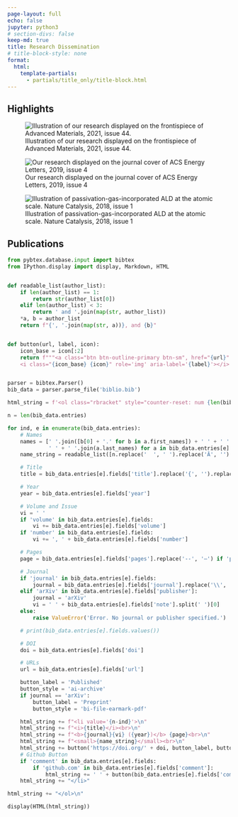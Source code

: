 ```yaml
---
page-layout: full
echo: false
jupyter: python3
# section-divs: false
keep-md: true
title: Research Dissemination
# title-block-style: none
format:
  html:
    template-partials:
      - partials/title_only/title-block.html
---
```


## Highlights

::: {layout="[[32,-2,32,-2,32]]"}
![Illustration of our research displayed on the frontispiece of Advanced Materials, 2021, issue 44. ](../images/frontispiece_advmat.jpg)

![Our research displayed on the journal cover of ACS Energy Letters, 2019, issue 4](../images/cover_ACS_EL.jpg)

![Illustration of passivation-gas-incorporated ALD at the atomic scale. Nature Catalysis, 2018, issue 1](../images/naturecat.png)
:::

## Publications

```python
from pybtex.database.input import bibtex
from IPython.display import display, Markdown, HTML


def readable_list(author_list):
    if len(author_list) == 1:
        return str(author_list[0])
    elif len(author_list) < 3:
        return ' and '.join(map(str, author_list))
    *a, b = author_list
    return f"{', '.join(map(str, a))}, and {b}"


def button(url, label, icon):
    icon_base = icon[:2]
    return f"""<a class="btn btn-outline-primary btn-sm", href="{url}" target="_blank" rel="noopener noreferrer">
    <i class="{icon_base} {icon}" role='img' aria-label='{label}'></i> {label} </a>"""


parser = bibtex.Parser()
bib_data = parser.parse_file('biblio.bib')

html_string = f'<ol class="rbracket" style="counter-reset: num {len(bib_data.entries)+1};list-style-type: none;">\n'

n = len(bib_data.entries)

for ind, e in enumerate(bib_data.entries):
    # Names
    names = [' '.join([b[0] + '.' for b in a.first_names]) + ' ' + ' '.join([c[0] + '.' for c in a.middle_names]) +
             ' ' + ' '.join(a.last_names) for a in bib_data.entries[e].persons['author']]
    name_string = readable_list([n.replace('  ', ' ').replace('Â', '') for n in names]).replace('P. Schindler', '<em class="text-primary">P. Schindler</em>')

    # Title
    title = bib_data.entries[e].fields['title'].replace('{', '').replace('}', '')

    # Year
    year = bib_data.entries[e].fields['year']

    # Volume and Issue
    vi = ' '
    if 'volume' in bib_data.entries[e].fields:
        vi += bib_data.entries[e].fields['volume']
    if 'number' in bib_data.entries[e].fields:
        vi += ', ' + bib_data.entries[e].fields['number']

    # Pages
    page = bib_data.entries[e].fields['pages'].replace('--', '–') if 'pages' in bib_data.entries[e].fields else ''

    # Journal
    if 'journal' in bib_data.entries[e].fields:
        journal = bib_data.entries[e].fields['journal'].replace('\\', '')
    elif 'arXiv' in bib_data.entries[e].fields['publisher']:
        journal = 'arXiv'
        vi = ' ' + bib_data.entries[e].fields['note'].split(' ')[0]
    else:
        raise ValueError('Error. No journal or publisher specified.')

    # print(bib_data.entries[e].fields.values())

    # DOI
    doi = bib_data.entries[e].fields['doi']

    # URLs
    url = bib_data.entries[e].fields['url']

    button_label = 'Published'
    button_style = 'ai-archive'
    if journal == 'arXiv':
        button_label = 'Preprint'
        button_style = 'bi-file-earmark-pdf'

    html_string += f"<li value='{n-ind}'>\n"
    html_string += f"<i>{title}</i><br>\n"
    html_string += f"<b>{journal}{vi} ({year})</b> {page}<br>\n"
    html_string += f"<small>{name_string}</small><br>\n"
    html_string += button('https://doi.org/' + doi, button_label, button_style)
    # Github Button
    if 'comment' in bib_data.entries[e].fields:
        if 'github.com' in bib_data.entries[e].fields['comment']:
            html_string += ' ' + button(bib_data.entries[e].fields['comment'], 'GitHub', 'bi-github')
    html_string += "</li>"

html_string += "</ol>\n"

display(HTML(html_string))
```
